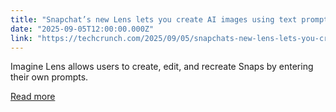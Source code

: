 ```yaml
---
title: "Snapchat’s new Lens lets you create AI images using text prompts"
date: "2025-09-05T12:00:00.000Z"
link: "https://techcrunch.com/2025/09/05/snapchats-new-lens-lets-you-create-ai-images-using-text-prompts/"
---
```


Imagine Lens allows users to create, edit, and recreate Snaps by entering their own prompts.

[Read more](https://techcrunch.com/2025/09/05/snapchats-new-lens-lets-you-create-ai-images-using-text-prompts/)
